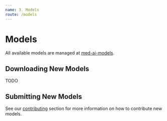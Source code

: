 ```yaml
---
name: 3. Models
route: /models
---
```


# Models

All available models are managed at [med-ai-models](https://github.com/Travis-Med-AI/med-ai-models). 

## Downloading New Models

TODO

## Submitting New Models

See our [contributing](/contributing/contributing-models) section for more information on how to contribute new models.


